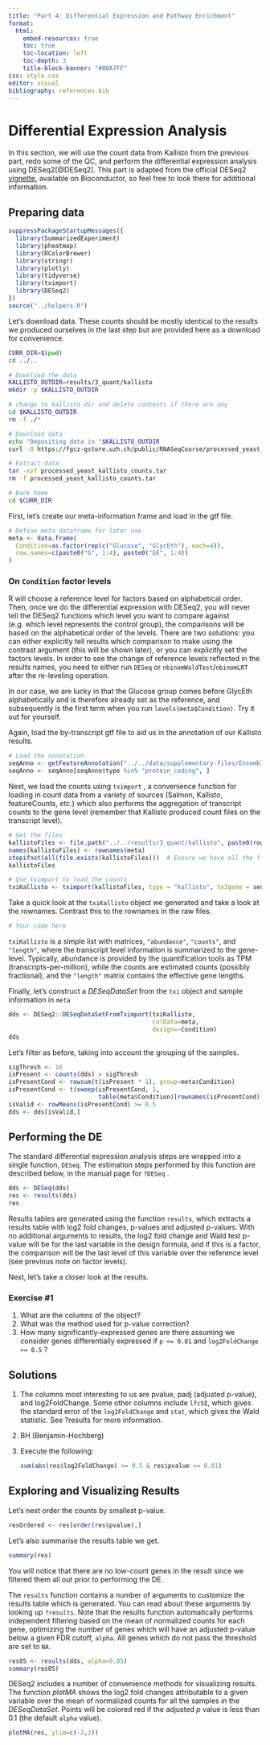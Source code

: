 ```yaml
---
title: "Part 4: Differential Expression and Pathway Enrichment"
format:
  html:
    embed-resources: true
    toc: true
    toc-location: left
    toc-depth: 3
    title-block-banner: "#00A7FF"
css: style.css
editor: visual
bibliography: references.bib
---
```


# Differential Expression Analysis

In this section, we will use the count data from Kallisto from the previous part, redo some of the QC, and perform the differential expression analysis using DESeq2[@DESeq2]. This part is adapted from the official DESeq2 [vignette](http://bioconductor.org/packages/devel/bioc/vignettes/DESeq2/inst/doc/DESeq2.html), available on Bioconductor, so feel free to look there for additional information.

## Preparing data

```r
suppressPackageStartupMessages({
  library(SummarizedExperiment)
  library(pheatmap)
  library(RColorBrewer)
  library(stringr)
  library(plotly)
  library(tidyverse)
  library(tximport)
  library(DESeq2)
})
source("../helpers.R")
```

Let's download data. These counts should be mostly identical to the results we produced ourselves in the last step but are provided here as a download for convenience.

```bash
CURR_DIR=$(pwd)
cd ../..

# Download the data
KALLISTO_OUTDIR=results/3_quant/kallisto
mkdir -p $KALLISTO_OUTDIR

# change to kallisto dir and delete contents if there are any
cd $KALLISTO_OUTDIR
rm -f ./*

# Download data
echo "Depositing data in "$KALLISTO_OUTDIR
curl -O https://fgcz-gstore.uzh.ch/public/RNASeqCourse/processed_yeast_kallisto_counts.tar

# Extract data
tar -xvf processed_yeast_kallisto_counts.tar
rm -f processed_yeast_kallisto_counts.tar

# Back home
cd $CURR_DIR
```

First, let's create our meta-information frame and load in the gtf file.

```r
# Define meta dataframe for later use
meta <- data.frame(
  Condition=as.factor(rep(c("Glucose", "GlycEth"), each=4)),
  row.names=c(paste0("G", 1:4), paste0("GE", 1:4))
)
```

::: callout-note
### On `Condition` factor levels

R will choose a reference level for factors based on alphabetical order. Then, once we do the differential expression with DESeq2, you will never tell the DESeq2 functions which level you want to compare against (e.g. which level represents the control group), the comparisons will be based on the alphabetical order of the levels. There are two solutions: you can either explicitly tell results which comparison to make using the contrast argument (this will be shown later), or you can explicitly set the factors levels. In order to see the change of reference levels reflected in the results names, you need to either run `DESeq` or `nbinomWaldTest`/`nbinomLRT` after the re-leveling operation.

In our case, we are lucky in that the Glucose group comes before GlycEth alphabetically and is therefore already set as the reference, and subsequently is the first term when you run `levels(meta$Condition)`. Try it out for yourself.
:::

Again, load the by-transcript gtf file to aid us in the annotation of our Kallisto results.

```r
# Load the annotation
seqAnno <- getFeatureAnnotation("../../data/supplementary-files/Ensembl_R64_genes/genes_annotation_byTranscript.txt", dataFeatureType="transcript")
seqAnno <- seqAnno[seqAnno$type %in% "protein_coding", ]
```

Next, we load the counts using `tximport` , a convenience function for loading in count data from a variety of sources (Salmon, Kallisto, featureCounts, etc.) which also performs the aggregation of transcript counts to the gene level (remember that Kallisto produced count files on the transcript level).

```r
# Get the files
kallistoFiles <- file.path("../../results/3_quant/kallisto", paste0(rownames(meta), ".txt"))
names(kallistoFiles) <- rownames(meta)
stopifnot(all(file.exists(kallistoFiles)))  # Ensure we have all the files
kallistoFiles

# Use tximport to load the counts
txiKallisto <- tximport(kallistoFiles, type = "kallisto", tx2gene = seqAnno, ignoreAfterBar = TRUE, txIdCol = "transcript_id", geneIdCol = "gene_id")
```

Take a quick look at the `txiKallisto` object we generated and take a look at the rownames. Contrast this to the rownames in the raw files.

```r
# Your code here
```

::: {.callout-note appearance="simple"}
`txiKallisto` is a simple list with matrices, `"abundance"`, `"counts"`, and `"length"`, where the transcript level information is summarized to the gene-level. Typically, abundance is provided by the quantification tools as TPM (transcripts-per-million), while the counts are estimated counts (possibly fractional), and the `"length"` matrix contains the effective gene lengths.
:::

Finally, let's construct a *DESeqDataSet* from the `txi` object and sample information in `meta`

```r
dds <- DESeq2::DESeqDataSetFromTximport(txiKallisto,
                                        colData=meta,
                                        design=~Condition)
dds
```

Let's filter as before, taking into account the grouping of the samples.

```r
sigThresh <- 10
isPresent <- counts(dds) > sigThresh
isPresentCond <- rowsum(t(isPresent * 1), group=meta$Condition)
isPresentCond <- t(sweep(isPresentCond, 1,
                         table(meta$Condition)[rownames(isPresentCond)], FUN="/")) >= 0.5
isValid <- rowMeans(isPresentCond) >= 0.5
dds <- dds[isValid,]
```

## Performing the DE

The standard differential expression analysis steps are wrapped into a single function, `DESeq`. The estimation steps performed by this function are described below, in the manual page for `?DESeq` .

```r
dds <- DESeq(dds)
res <- results(dds)
res
```

::: callout-note
Results tables are generated using the function `results`, which extracts a results table with log2 fold changes, p-values and adjusted p-values. With no additional arguments to results, the log2 fold change and Wald test p-value will be for the last variable in the design formula, and if this is a factor, the comparison will be the last level of this variable over the reference level (see previous note on factor levels).
:::

Next, let's take a closer look at the results.

### Exercise #1

1.  What are the columns of the object?
2.  What was the method used for p-value correction?
3.  How many significantly-expressed genes are there assuming we consider genes differentially expressed if `p <= 0.01` and `log2FoldChange >= 0.5` ?

::: {.callout-tip collapse="true" appearance="simple"}
## Solutions

1.  The columns most interesting to us are pvalue, padj (adjusted p-value), and log2FoldChange. Some other columns include `lfcSE`, which gives the standard error of the `log2FoldChange` and `stat`, which gives the Wald statistic. See ?results for more information.

2.  BH (Benjamin-Hochberg)

3.  Execute the following:

    ```r
    sum(abs(res$log2FoldChange) >= 0.5 & res$pvalue <= 0.01)
    ```
:::

## Exploring and Visualizing Results

Let's next order the counts by smallest p-value.

```r
resOrdered <- res[order(res$pvalue),]
```

Let's also summarise the results table we get.

```r
summary(res)
```

You will notice that there are no low-count genes in the result since we filtered them all out prior to performing the DE.

The `results` function contains a number of arguments to customize the results table which is generated. You can read about these arguments by looking up `?results`. Note that the results function automatically performs independent filtering based on the mean of normalized counts for each gene, optimizing the number of genes which will have an adjusted p-value below a given FDR cutoff, `alpha`. All genes which do not pass the threshold are set to `NA`.

```r
res05 <- results(dds, alpha=0.05)
summary(res05)
```

DESeq2 includes a number of convenience methods for visualizing results. The function *plotMA* shows the log2 fold changes attributable to a given variable over the mean of normalized counts for all the samples in the *DESeqDataSet*. Points will be colored red if the adjusted *p* value is less than 0.1 (the default `alpha` value).

```r
plotMA(res, ylim=c(-2,2))
```

